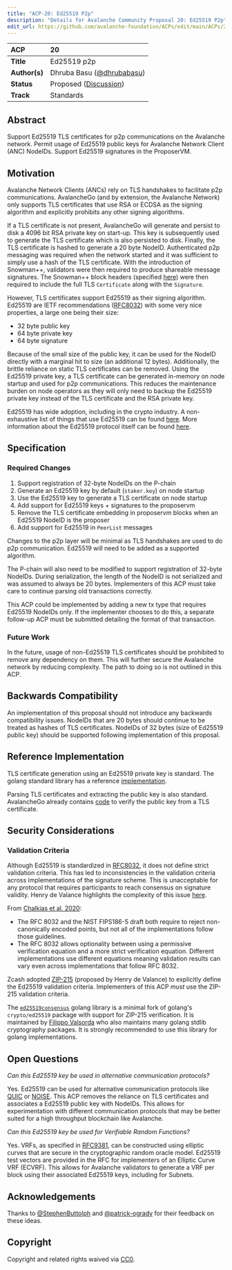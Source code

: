 ```yaml
---
title: "ACP-20: Ed25519 P2p"
description: "Details for Avalanche Community Proposal 20: Ed25519 P2p"
edit_url: https://github.com/avalanche-foundation/ACPs/edit/main/ACPs/20-ed25519-p2p/README.md
---
```


| ACP | 20 |
| :--- | :--- |
| **Title** | Ed25519 p2p |
| **Author(s)** | Dhruba Basu ([@dhrubabasu](https://github.com/dhrubabasu)) |
| **Status** | Proposed ([Discussion](https://github.com/avalanche-foundation/ACPs/discussions/21))|
| **Track** | Standards |

## Abstract

Support Ed25519 TLS certificates for p2p communications on the Avalanche network. Permit usage of Ed25519 public keys for Avalanche Network Client (ANC) NodeIDs. Support Ed25519 signatures in the ProposerVM.

## Motivation

Avalanche Network Clients (ANCs) rely on TLS handshakes to facilitate p2p communications. AvalancheGo (and by extension, the Avalanche Network) only supports TLS certificates that use RSA or ECDSA as the signing algorithm and explicitly prohibits any other signing algorithms.

If a TLS certificate is not present, AvalancheGo will generate and persist to disk a 4096 bit RSA private key on start-up. This key is subsequently used to generate the TLS certificate which is also persisted to disk. Finally, the TLS certificate is hashed to generate a 20 byte NodeID. Authenticated p2p messaging was required when the network started and it was sufficient to simply use a hash of the TLS certificate. With the introduction of Snowman++, validators were then required to produce shareable message signatures. The Snowman++ block headers (specified [here](https://github.com/ava-labs/avalanchego/blob/v1.10.15/vms/proposervm/README.md#snowman-block-extension)) were then required to include the full TLS `Certificate` along with the `Signature`.

However, TLS certificates support Ed25519 as their signing algorithm. Ed25519 are IETF recommendations ([RFC8032](https://datatracker.ietf.org/doc/html/rfc8032)) with some very nice properties, a large one being their size:

- 32 byte public key
- 64 byte private key
- 64 byte signature

Because of the small size of the public key, it can be used for the NodeID directly with a marginal hit to size (an additional 12 bytes). Additionally, the brittle reliance on static TLS certificates can be removed. Using the Ed25519 private key, a TLS certificate can be generated in-memory on node startup and used for p2p communications. This reduces the maintenance burden on node operators as they will only need to backup the Ed25519 private key instead of the TLS certificate and the RSA private key.

Ed25519 has wide adoption, including in the crypto industry. A non-exhaustive list of things that use Ed25519 can be found [here](https://ianix.com/pub/ed25519-deployment.html). More information about the Ed25519 protocol itself can be found [here](https://ed25519.cr.yp.to).

## Specification

### Required Changes

1. Support registration of 32-byte NodeIDs on the P-chain
2. Generate an Ed25519 key by default (`staker.key`) on node startup
3. Use the Ed25519 key to generate a TLS certificate on node startup
4. Add support for Ed25519 keys + signatures to the proposervm
5. Remove the TLS certificate embedding in proposervm blocks when an Ed25519 NodeID is the proposer
6. Add support for Ed25519 in `PeerList` messages

Changes to the p2p layer will be minimal as TLS handshakes are used to do p2p communication. Ed25519 will need to be added as a supported algorithm.

The P-chain will also need to be modified to support registration of 32-byte NodeIDs. During serialization, the length of the NodeID is not serialized and was assumed to always be 20 bytes. Implementers of this ACP must take care to continue parsing old transactions correctly.

This ACP could be implemented by adding a new tx type that requires Ed25519 NodeIDs only. If the implementer chooses to do this, a separate follow-up ACP must be submitted detailing the format of that transaction.

### Future Work

In the future, usage of non-Ed25519 TLS certificates should be prohibited to remove any dependency on them. This will further secure the Avalanche network by reducing complexity. The path to doing so is not outlined in this ACP.

## Backwards Compatibility

An implementation of this proposal should not introduce any backwards compatibility issues. NodeIDs that are 20 bytes should continue to be treated as hashes of TLS certificates. NodeIDs of 32 bytes (size of Ed25519 public key) should be supported following implementation of this proposal.

## Reference Implementation

TLS certificate generation using an Ed25519 private key is standard. The golang standard library has a reference [implementation](https://github.com/golang/go/blob/go1.20.10/src/crypto/tls/generate_cert.go).

Parsing TLS certificates and extracting the public key is also standard. AvalancheGo already contains [code](https://github.com/ava-labs/avalanchego/blob/638000c42e5361e656ffbc27024026f6d8f67810/staking/verify.go#L55-L65) to verify the public key from a TLS certificate.

## Security Considerations

### Validation Criteria

Although Ed25519 is standardized in [RFC8032](https://datatracker.ietf.org/doc/html/rfc8032), it does not define strict validation criteria. This has led to inconsistencies in the validation criteria across implementations of the signature scheme. This is unacceptable for any protocol that requires participants to reach consensus on signature validity. Henry de Valance highlights the complexity of this issue [here](https://hdevalence.ca/blog/2020-10-04-its-25519am). 

From [Chalkias et al. 2020](https://eprint.iacr.org/2020/1244.pdf):

* The RFC 8032 and the NIST FIPS186-5 draft both require to reject non-canonically encoded points, but not all of the implementations follow those guidelines.
* The RFC 8032 allows optionality between using a permissive verification equation and a more strict verification equation. Different implementations use different equations meaning validation results can vary even across implementations that follow RFC 8032.

Zcash adopted [ZIP-215](https://zips.z.cash/zip-0215) (proposed by Henry de Valance) to explicitly define the Ed25519 validation criteria. Implementers of this ACP _*must*_ use the ZIP-215 validation criteria.

The [`ed25519consensus`](https://github.com/hdevalence/ed25519consensus) golang library is a minimal fork of golang's `crypto/ed25519` package with support for ZIP-215 verification. It is maintained by [Filippo Valsorda](https://github.com/FiloSottile) who also maintains many golang stdlib cryptography packages. It is strongly recommended to use this library for golang implementations.

## Open Questions

_Can this Ed25519 key be used in alternative communication protocols?_

Yes. Ed25519 can be used for alternative communication protocols like [QUIC](https://datatracker.ietf.org/group/quic/about) or [NOISE](http://www.noiseprotocol.org/noise.html). This ACP removes the reliance on TLS certificates and associates a Ed25519 public key with NodeIDs. This allows for experimentation with different communication protocols that may be better suited for a high throughput blockchain like Avalanche.

_Can this Ed25519 key be used for Verifiable Random Functions?_

Yes. VRFs, as specified in [RFC9381](https://datatracker.ietf.org/doc/html/rfc9381), can be constructed using elliptic curves that are secure in the cryptographic random oracle model. Ed25519 test vectors are provided in the RFC for implementers of an Elliptic Curve VRF (ECVRF). This allows for Avalanche validators to generate a VRF per block using their associated Ed25519 keys, including for Subnets.

## Acknowledgements

Thanks to [@StephenButtolph](https://github.com/StephenButtolph) and [@patrick-ogrady](https://github.com/patrick-ogrady) for their feedback on these ideas.

## Copyright

Copyright and related rights waived via [CC0](https://creativecommons.org/publicdomain/zero/1.0/).